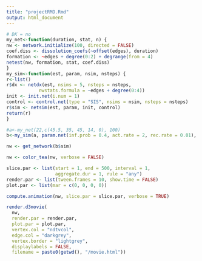 ```yaml
---
title: "projectRMD.Rmd"
output: html_document
---
```


```r
# DK = no
my_net<-function(duration, stat, n) {
nw <- network.initialize(100, directed = FALSE)
coef.diss <- dissolution_coefs(~offset(edges), duration)
formation <- ~edges + degree(0:2) + degrange(from = 4)
netest(nw, formation, stat, coef.diss)
}
my_sim<-function(est, param, nsim, nsteps) {
r<-list()
r$dx <- netdx(est, nsims = 5, nsteps = nsteps,
            nwstats.formula = ~edges + degree(0:4))
init <- init.net(i.num = 1)
control <- control.net(type = "SIS", nsims = nsim, nsteps = nsteps)
r$sim <- netsim(est, param, init, control)
return(r)
}

#a<-my_net(22,c(45.5, 35, 45, 14, 0), 100)
b<-my_sim(a, param.net(inf.prob = 0.4, act.rate = 2, rec.rate = 0.01), 1, 500)

nw <- get_network(b$sim)

nw <- color_tea(nw, verbose = FALSE)

slice.par <- list(start = 1, end = 500, interval = 1,
                  aggregate.dur = 1, rule = "any")
render.par <- list(tween.frames = 10, show.time = FALSE)
plot.par <- list(mar = c(0, 0, 0, 0))

compute.animation(nw, slice.par = slice.par, verbose = TRUE)

render.d3movie(
  nw,
  render.par = render.par,
  plot.par = plot.par,
  vertex.col = "ndtvcol",
  edge.col = "darkgrey",
  vertex.border = "lightgrey",
  displaylabels = FALSE,
  filename = paste0(getwd(), "/movie.html"))
```


